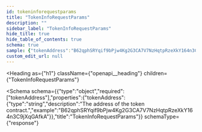 ```yaml
---
id: tokeninforequestparams
title: "TokenInfoRequestParams"
description: ""
sidebar_label: "TokenInfoRequestParams"
hide_title: true
hide_table_of_contents: true
schema: true
sample: {"tokenAddress":"B62qphSRYqif9bPjw4Kg2G3CA7V7NzHqtpRzeXkY164n3C9jXqGAfkA"}
custom_edit_url: null
---
```



<Heading
  as={"h1"}
  className={"openapi__heading"}
  children={"TokenInfoRequestParams"}
>
</Heading>





<Schema
  schema={{"type":"object","required":["tokenAddress"],"properties":{"tokenAddress":{"type":"string","description":"The address of the token contract.","example":"B62qphSRYqif9bPjw4Kg2G3CA7V7NzHqtpRzeXkY164n3C9jXqGAfkA"}},"title":"TokenInfoRequestParams"}}
  schemaType={"response"}
>
  
</Schema>
            
